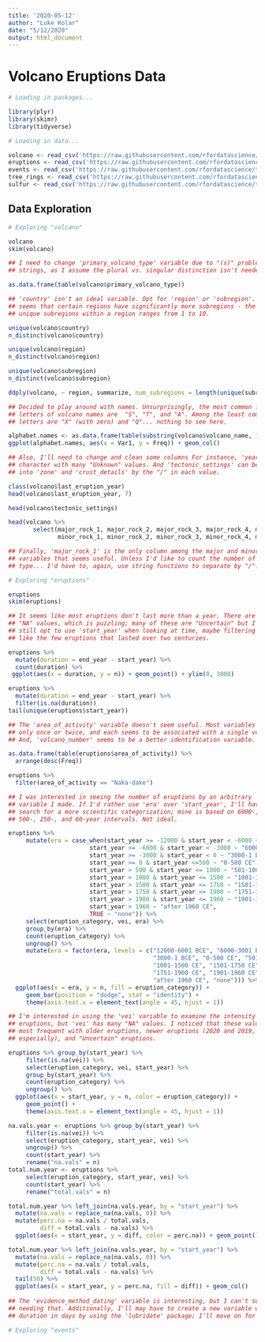 ```yaml
---
title: '2020-05-12'
author: "Luke Kolar"
date: "5/12/2020"
output: html_document
---
```


# Volcano Eruptions Data

```r
# Loading in packages...

library(plyr)
library(skimr)
library(tidyverse)

# Loading in data...

volcano <- read_csv('https://raw.githubusercontent.com/rfordatascience/tidytuesday/master/data/2020/2020-05-12/volcano.csv')
eruptions <- read_csv('https://raw.githubusercontent.com/rfordatascience/tidytuesday/master/data/2020/2020-05-12/eruptions.csv')
events <- read_csv('https://raw.githubusercontent.com/rfordatascience/tidytuesday/master/data/2020/2020-05-12/events.csv')
tree_rings <- read_csv('https://raw.githubusercontent.com/rfordatascience/tidytuesday/master/data/2020/2020-05-12/tree_rings.csv')
sulfur <- read_csv('https://raw.githubusercontent.com/rfordatascience/tidytuesday/master/data/2020/2020-05-12/sulfur.csv')

```

## Data Exploration

```r
# Exploring "volcano"

volcano
skim(volcano)

## I need to change 'primary_volcano_type' variable due to "(s)" problem in
## strings, as I assume the plural vs. singular distinction isn't needed.

as.data.frame(table(volcano$primary_volcano_type)) 

## 'country' isn't an ideal variable. Opt for 'region' or 'subregion'. Also, it
## seems that certain regions have significantly more subregions - the number of
## unique subregions within a region ranges from 1 to 10. 

unique(volcano$country)
n_distinct(volcano$country)

unique(volcano$region)
n_distinct(volcano$region)

unique(volcano$subregion)
n_distinct(volcano$subregion)

ddply(volcano, ~ region, summarize, num_subregions = length(unique(subregion)))

## Decided to play around with names. Unsurprisingly, the most common first
## letters of volcano names are  "S", "T", and "A". Among the least common first
## letters are "X" (with zero) and "Q"... nothing to see here.

alphabet.names <- as.data.frame(table(substring(volcano$volcano_name, 1, 1)))
ggplot(alphabet.names, aes(x = Var1, y = Freq)) + geom_col()

## Also, I'll need to change and clean some columns For instance, 'year' is a
## character with many "Unknown" values. And 'tectonic_settings' can be split
## into 'zone' and 'crust_details' by the "/" in each value.

class(volcano$last_eruption_year)
head(volcano$last_eruption_year, 7)

head(volcano$tectonic_settings)

head(volcano %>% 
       select(major_rock_1, major_rock_2, major_rock_3, major_rock_4, major_rock_5,
              minor_rock_1, minor_rock_2, minor_rock_3, minor_rock_4, minor_rock_5), 6)

## Finally, 'major_rock_1' is the only column among the major and minor rock
## variables that seems useful. Unless I'd like to count the number of each rock
## type... I'd have to, again, use string functions to separate by "/".

```

```r
# Exploring "eruptions"

eruptions
skim(eruptions)

## It seems like most eruptions don't last more than a year. There are a lot of
## "NA" values, which is puzzling; many of these are "Uncertain" but I should
## still opt to use 'start_year' when looking at time, maybe filtering outliers
## like the few eruptions that lasted over two centuries.

eruptions %>% 
  mutate(duration = end_year - start_year) %>% 
  count(duration) %>% 
 ggplot(aes(x = duration, y = n)) + geom_point() + ylim(0, 3000)

eruptions %>% 
  mutate(duration = end_year - start_year) %>% 
  filter(is.na(duration))
tail(unique(eruptions$start_year))

## The 'area_of_activity' variable doesn't seem useful. Most variables are seen
## only once or twice, and each seems to be associated with a single volcano.
## And, 'volcano_number' seems to be a better identification variable.

as.data.frame(table(eruptions$area_of_activity)) %>% 
  arrange(desc(Freq))

eruptions %>% 
  filter(area_of_activity == "Naka-dake")

## I was interested in seeing the number of eruptions by an arbitrary 'era'
## variable I made. If I'd rather use 'era' over 'start_year', I'll have to
## search for a more scientific categorization; mine is based on 6000-, 3000-,
## 500-, 250-, and 60-year intervals. Not ideal.

eruptions %>% 
     mutate(era = case_when(start_year >= -12000 & start_year < -6000 ~ "12000-6001 BCE",
                       start_year >= -6000 & start_year < -3000 ~ "6000-3001 BCE",
                       start_year >= -3000 & start_year < 0 ~ "3000-1 BCE",
                       start_year >= 0 & start_year <=500 ~ "0-500 CE",
                       start_year > 500 & start_year <= 1000 ~ "501-1000 CE",
                       start_year > 1000 & start_year <= 1500 ~ "1001-1500 CE",
                       start_year > 1500 & start_year <= 1750 ~ "1501-1750 CE",
                       start_year > 1750 & start_year <= 1900 ~ "1751-1900 CE",
                       start_year > 1900 & start_year <= 1960 ~ "1901-1960 CE",
                       start_year > 1960 ~ "after 1960 CE",
                       TRUE ~ "none")) %>% 
     select(eruption_category, vei, era) %>%
     group_by(era) %>% 
     count(eruption_category) %>% 
     ungroup() %>% 
     mutate(era = factor(era, levels = c("12000-6001 BCE", "6000-3001 BCE", 
                                         "3000-1 BCE", "0-500 CE", "501-1000 CE", 
                                         "1001-1500 CE", "1501-1750 CE", 
                                         "1751-1900 CE", "1901-1960 CE",
                                         "after 1960 CE", "none"))) %>% 
  ggplot(aes(x = era, y = n, fill = eruption_category)) + 
     geom_bar(position = "dodge", stat = "identity") +
     theme(axis.text.x = element_text(angle = 45, hjust = 1))

## I'm interested in using the 'vei' variable to examine the intensity of
## eruptions, but 'vei' has many "NA" values. I noticed that these values are
## most frequent with older eruptions, newer eruptions (2020 and 2019,
## especially), and "Uncertain" eruptions.

eruptions %>% group_by(start_year) %>%  
     filter(is.na(vei)) %>%
     select(eruption_category, vei, start_year) %>%
     group_by(start_year) %>% 
     count(eruption_category) %>% 
     ungroup() %>% 
  ggplot(aes(x = start_year, y = n, color = eruption_category)) + 
     geom_point() +
     theme(axis.text.x = element_text(angle = 45, hjust = 1))

na.vals.year <- eruptions %>% group_by(start_year) %>%  
     filter(is.na(vei)) %>% 
     select(eruption_category, start_year, vei) %>% 
     ungroup() %>% 
     count(start_year) %>% 
     rename("na.vals" = n)
total.num.year <- eruptions %>%
     select(eruption_category, start_year, vei) %>% 
     count(start_year) %>% 
     rename("total.vals" = n)

total.num.year %>% left_join(na.vals.year, by = "start_year") %>% 
  mutate(na.vals = replace_na(na.vals, 0)) %>% 
  mutate(perc.na = na.vals / total.vals,
         diff = total.vals - na.vals) %>% 
  ggplot(aes(x = start_year, y = diff, color = perc.na)) + geom_point()

total.num.year %>% left_join(na.vals.year, by = "start_year") %>% 
  mutate(na.vals = replace_na(na.vals, 0)) %>% 
  mutate(perc.na = na.vals / total.vals,
         diff = total.vals - na.vals) %>% 
  tail(50) %>% 
  ggplot(aes(x = start_year, y = perc.na, fill = diff)) + geom_col()
  
## The 'evidence_method_dating' variable is interesting, but I can't see myself
## needing that. Additionally, I'll may have to create a new variable with the
## duration in days by using the 'lubridate' package; I'll move on for now.

```

```r

# Exploring "events"

```


